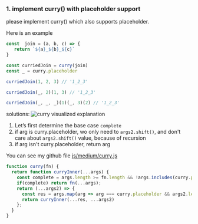 
### 1. implement curry() with placeholder support
please implement curry() which also supports placeholder.

Here is an example
```javascript
const  join = (a, b, c) => {
   return `${a}_${b}_${c}`
}

const curriedJoin = curry(join)
const _ = curry.placeholder

curriedJoin(1, 2, 3) // '1_2_3'

curriedJoin(_, 2)(1, 3) // '1_2_3'

curriedJoin(_, _, _)(1)(_, 3)(2) // '1_2_3'
```
solutions: 
<Image
  src="/curry.gif"
  alt="curry visualized explanation"
  width={400}
  height={350}
  className="m-auto my-16"
/>
1. Let’s first determine the base case `complete`
2. if arg is curry.placeholder, wo only need to `args2.shift()`, and don't care about `args2.shift()` value, because of recursion
3. if arg isn't curry.placeholder, return arg

You can see my github file [js/medium/curry.js]((https://github.com/jojo51778/javascript-code-questions/blob/main/js/medium/curry.js))

```javascript
function curry(fn) {
  return function curryInner(...args) {
    const complete = args.length >= fn.length && !args.includes(curry.placeholder);
    if(complete) return fn(...args);
    return (...args2) => {
      const res = args.map(arg => arg === curry.placeholder && args2.length ? args2.shift() : arg);
      return curryInner(...res, ...args2)
    };
  }
}
```